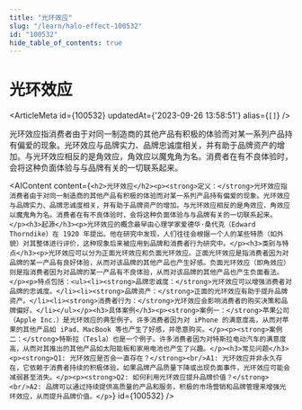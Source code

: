 ```yaml
---
title: "光环效应"
slug: "/learn/halo-effect-100532"
id: "100532"
hide_table_of_contents: true
---
```



# 光环效应

<ArticleMeta id={100532} updatedAt={'2023-09-26 13:58:51'} alias={`[]`} />
<div className='border-solid border-b border-t-0 my-4 border-[var(--ifm-color-gray-300)]' />

光环效应指消费者由于对同一制造商的其他产品有积极的体验而对某一系列产品持有偏爱的现象。光环效应与品牌实力、品牌忠诚度相关，并有助于品牌资产的增加。与光环效应相反的是角效应，角效应以魔鬼角为名。消费者在有不良体验时，会将这种负面体验与与品牌有关的一切联系起来。

<AIContent content={`<h2>光环效应</h2><p><strong>定义：</strong>光环效应指消费者由于对同一制造商的其他产品有积极的体验而对某一系列产品持有偏爱的现象。光环效应与品牌实力、品牌忠诚度相关，并有助于品牌资产的增加。与光环效应相反的是角效应，角效应以魔鬼角为名。消费者在有不良体验时，会将这种负面体验与与品牌有关的一切联系起来。</p><h3>起源</h3><p>光环效应的概念最早由心理学家爱德华·桑代克（Edward Thorndike）在 1920 年提出。他在研究中发现，人们往往会根据一个人的某些特质（如外貌）对其整体进行评价，这种现象后来被应用到品牌和消费者行为研究中。</p><h3>类别与特点</h3><p>光环效应可以分为正面光环效应和负面光环效应。正面光环效应是指消费者因为对品牌的某一产品有良好体验，从而对该品牌的其他产品也产生好感。负面光环效应（即角效应）则是指消费者因为对品牌的某一产品有不良体验，从而对该品牌的其他产品也产生负面看法。</p><p>特点包括：<ul><li><strong>品牌忠诚度：</strong>光环效应可以增强消费者对品牌的忠诚度。</li><li><strong>品牌资产：</strong>正面的光环效应有助于提升品牌资产。</li><li><strong>消费者行为：</strong>光环效应会影响消费者的购买决策和品牌偏好。</li></ul></p><h3>具体案例</h3><p><strong>案例一：</strong>苹果公司（Apple Inc.）是光环效应的典型例子。许多消费者因为对 iPhone 的满意度高，从而对苹果的其他产品如 iPad、MacBook 等也产生了好感，并愿意购买。</p><p><strong>案例二：</strong>特斯拉（Tesla）也是一个例子。许多消费者因为对特斯拉电动汽车的满意度高，从而对其推出的其他产品如太阳能板和家用电池也产生了兴趣。</p><h3>常见问题</h3><p><strong>Q1: 光环效应是否会一直存在？</strong><br/>A1: 光环效应并非永久存在，它依赖于消费者持续的积极体验。如果品牌产品质量下降或出现负面事件，光环效应可能会减弱甚至消失。</p><p><strong>Q2: 如何利用光环效应提升品牌价值？</strong><br/>A2: 品牌可以通过持续提供高质量的产品和服务，积极的市场营销和品牌管理来增强光环效应，从而提升品牌价值。</p>`} id={100532} />
